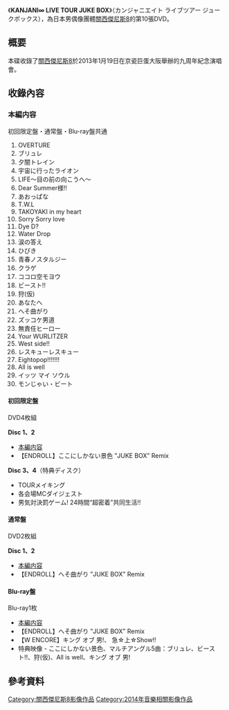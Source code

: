 {{Notability Unreferenced |time=2013-06-26T05:17:42+00:00 }}
{{Infobox Album
| Name           = KANJANI∞ LIVE TOUR JUKE BOX<br />{{lang|ja|KANJANI∞ LIVE TOUR JUKE BOX}}
| Type           = DVD
| Artist         = [[關西傑尼斯8|關西傑尼斯8]]
| Released       = 2014年4月30日
| Recorded       = 
| Genre          = [[J-POP|J-POP]]（演歌・歌謠曲）
| Length         = 
| Label          = TEICHIKU ENTERTAINMENT
| Producer       = 
| Reviews        = 
| Chart position =  
| Certification  =  
| Last album     = [[KANJANI∞_LIVE_TOUR!!_8EST_〜みんなの想いはどうなんだい?僕らの想いは無限大!!〜|KANJANI∞ LIVE TOUR!! 8EST 〜みんなの想いはどうなんだい?僕らの想いは無限大!!〜]]<br />（2013年）
| This album     = '''KANJANI∞ LIVE TOUR JUKE BOX'''<br />（2014年）
| Next album     = [[十祭|十祭]]<br />（2014年）
}}

《'''KANJANI∞ LIVE TOUR JUKE BOX'''》（カンジャニエイト ライブツアー ジュークボックス），為日本男偶像團體[[關西傑尼斯8|關西傑尼斯8]]的第10張DVD。

== 概要 ==
本碟收錄了[[關西傑尼斯8|關西傑尼斯8]]於2013年1月19日在京瓷巨蛋大阪舉辦的九周年紀念演唱會。

== 收錄內容 ==
=== 本編内容 ===
初回限定盤・通常盤・Blu-ray盤共通
# OVERTURE
# ブリュレ
# 夕闇トレイン 
# 宇宙に行ったライオン
# LIFE〜目の前の向こうへ〜
# Dear Summer様!!
# あおっぱな
# T.W.L
# TAKOYAKI in my heart
# Sorry Sorry love
# Dye D?
# Water Drop
# 涙の答え
# ひびき
# 青春ノスタルジー
# クラゲ
# ココロ空モヨウ
# ビースト!!
# 狩(仮)
# あなたへ
# へそ曲がり
# ズッコケ男道 
# 無責任ヒーロー
# Your WURLITZER
# West side!!
# レスキューレスキュー
# Eightopop!!!!!!!
# All is well
# イッツ マイ ソウル 
# モンじゃい・ビート

==== 初回限定盤 ====
DVD4枚組

'''Disc 1、2'''
* [[#本編内容|本編内容]]
* 【ENDROLL】ここにしかない景色 ”JUKE BOX” Remix
'''Disc 3、4'''（特典ディスク）
* TOURメイキング
* 各会場MCダイジェスト
* 男気対決罰ゲーム! 24時間“超密着”共同生活!!

==== 通常盤 ====
DVD2枚組

'''Disc 1、2'''
* [[#本編内容|本編内容]] 
* 【ENDROLL】へそ曲がり ”JUKE BOX” Remix

==== Blu-ray盤  ====
Blu-ray1枚
* [[#本編内容|本編内容]]
* 【ENDROLL】へそ曲がり ”JUKE BOX” Remix
* 【W ENCORE】キング オブ 男!、 急☆上☆Show!!
* 特典映像 - ここにしかない景色、マルチアングル5曲：ブリュレ、ビースト!!、狩(仮)、All is well、キング オブ 男!

== 參考資料 ==
{{關西傑尼斯8}}

[[Category:關西傑尼斯8影像作品|Category:關西傑尼斯8影像作品]]
[[Category:2014年音樂相關影像作品|Category:2014年音樂相關影像作品]]